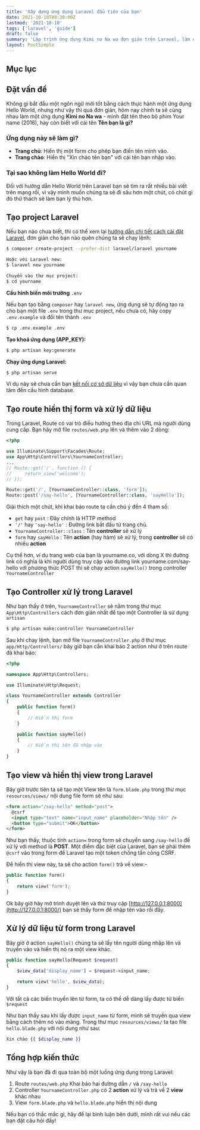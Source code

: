 ```yaml
---
title: 'Xây dựng ứng dụng Laravel đầu tiên của bạn'
date: 2021-10-10T00:30:00Z
lastmod: '2021-10-10'
tags: ['laravel', 'guide']
draft: false
summary: 'Lập trình ứng dụng Kimi no Na wa đơn giản trên Laravel, làm quen với Route - Controller và View để có cái nhìn tổng quát về luồng xử lý của ứng dụng.'
layout: PostSimple
---
```


## Mục lục

<TOCInline toc={props.toc} exclude="Mục lục" toHeading={2} />

## Đặt vấn đề

Không gì bắt đầu một ngôn ngữ mới tốt bằng cách thực hành một ứng dụng Hello World, nhưng như vậy thì quá đơn giản, hôm nay chính ta sẽ cùng nhau làm một ứng dụng **Kimi no Na wa** - mình đặt tên theo bộ phim Your name (2016), hay còn biết với cái tên **Tên bạn là gì?**

### Ứng dụng này sẽ làm gì?

- **Trang chủ**: Hiển thị một form cho phép bạn điền tên mình vào.
- **Trang chào**: Hiển thị "Xin chào tên bạn" với cái tên bạn nhập vào.

### Tại sao không làm Hello World đi?

Đối với hướng dẫn Hello World trên Laravel bạn sẽ tìm ra rất nhiều bài viết trên mạng rồi, vì vậy mình muốn chúng ta sẽ đi sâu hơn một chút, có chút gì đó thử thách sẽ làm bạn lý thú hơn.

## Tạo project Laravel

Nếu bạn nào chưa biết, thì có thể xem lại [hướng dẫn chi tiết cách cài đặt Laravel](/blog/guide-install-laravel-8), đơn giản cho bạn nào quên chúng ta sẽ chạy lệnh:

```bash
$ composer create-project --prefer-dist laravel/laravel yourname

Hoặc với Laravel new:
$ laravel new yourname

Chuyển vào thư mục project:
$ cd yourname
```

**Cấu hình biến môi trường** `.env`

Nếu bạn tạo bằng `composer` hay `laravel new`, ứng dụng sẽ tự động tạo ra cho bạn một file `.env` trong thư mục project, nếu chưa có, hãy copy `.env.example` và đổi tên thành `.env`

```bash
$ cp .env.example .env
```

**Tạo khoá ứng dụng (APP_KEY):**

```bash
$ php artisan key:generate
```

**Chạy ứng dụng Laravel:**

```bash
$ php artisan serve
```

Ví dụ này sẽ chưa cần bạn [kết nối cơ sở dữ liệu](/blog/connect-laravel-with-mysql) vì vậy bạn chưa cần quan tâm đến cấu hình database.

## Tạo route hiển thị form và xử lý dữ liệu

Trong Laravel, Route có vai trò điều hướng theo địa chỉ URL mà người dùng cung cấp. Bạn hãy mở file `routes/web.php` lên và thêm vào 2 dòng:

```php {10-11} showLineNumbers
<?php

use Illuminate\Support\Facades\Route;
use App\Http\Controllers\YournameController;
...
// Route::get('/', function () {
//     return view('welcome');
// });

Route::get('/', [YournameController::class, 'form']);
Route::post('/say-hello', [YournameController::class, 'sayHello']);
```

Giải thích một chút, khi khai báo route ta cần chú ý đến 4 tham số:

- `get` hay `post` : Đây chính là HTTP method
- `'/'` hay `'say-hello'` : Đường link bắt đầu từ trang chủ.
- `YournameController::class` : Tên **controller** sẽ xử lý
- `form` hay `sayHello` : Tên **action** (hay hàm) sẽ xử lý, trong **controller** sẽ có nhiều **action**

Cụ thể hơn, ví dụ trang web của bạn là yourname.co, với dòng X thì đường link có nghĩa là khi người dùng truy cập vào đường link yourname.com/say-hello với phương thức POST thì sẽ chạy action `sayHello()` trong controller `YournameController`

## Tạo Controller xử lý trong Laravel

Như bạn thấy ở trên, `YournameController` sẽ nằm trong thư mục `App\Http\Controllers` cách đơn giản nhất để tạo một Controller là sử dụng `artisan`

```bash
$ php artisan make:controller YournameController
```

Sau khi chạy lệnh, bạn mở file `YournameController.php` ở thư mục `app/Http/Controllers/` bây giờ bạn cần khai báo 2 action như ở trên route đã khai báo:

```php {9-12,14-17} showLineNumbers
<?php

namespace App\Http\Controllers;

use Illuminate\Http\Request;

class YournameController extends Controller
{
    public function form()
    {
        // Hiển thị form
    }

    public function sayHello()
    {
        // Hiển thị tên đã nhập vào
    }
}

```

## Tạo view và hiển thị view trong Laravel

Bây giờ trước tiên ta sẽ tạo một View tên là `form.blade.php` trong thư mục `resources/views/` nội dung file form sẽ như sau:

```html showLineNumbers
<form action="/say-hello" method="post">
  @csrf
  <input type="text" name="input_name" placeholder="Nhập tên" />
  <button type="submit">OK</button>
</form>
```

Như bạn thấy, thuộc tính `action=` trong form sẽ chuyển sang `/say-hello` để xử lý với method là **POST**. Một điểm đặc biệt của Laravel, bạn sẽ phải thêm `@csrf` vào trong form để Laravel tạo một token chống tấn công CSRF.

Để hiển thị view này, ta sẽ cho action `form()` trả về view:-

```php {3} showLineNumbers
public function form()
{
    return view('form');
}
```

Ok bây giờ hãy mở trình duyệt lên và thử truy cập [http://127.0.0.1:8000](http://127.0.0.1:8000/) bạn sẽ thấy form để nhập tên vào rồi đấy.

## Xử lý dữ liệu từ form trong Laravel

Bây giờ ở action `sayHello()` chúng ta sẽ lấy tên người dùng nhập lên và truyền vào và hiển thị nó ra một view khác.

```php {3-5} showLineNumbers
public function sayHello(Request $request)
{
    $view_data['display_name'] = $request->input_name;

    return view('hello', $view_data);
}
```

Với tất cả các biến truyền lên từ form, ta có thể dễ dàng lấy được từ biến `$request`

Như bạn thấy sau khi lấy được `input_name` từ form, mình sẽ truyền qua view bằng cách thêm nó vào mảng. Trong thư mục `resources/views/` ta tạo file `hello.blade.php` với nội dung như sau:

```php showLineNumbers
Xin chào {{ $display_name }}
```

## Tổng hợp kiến thức

Như vậy là bạn đã đi qua toàn bộ một luồng ứng dụng trong Laravel:

1. Route `routes/web.php` Khai báo hai đường dẫn `/` và `/say-hello`
2. Controller `YournameController.php` có 2 **action** xử lý và trả về 2 **view** khác nhau
3. View `form.blade.php` và `hello.blade.php` hiển thị nội dung

Nếu bạn có thắc mắc gì, hãy để lại bình luận bên dưới, mình rất vui nếu các bạn đặt câu hỏi đấy!

<BlogNewsletterForm title="Nếu bạn thích những bài thế này?" />
